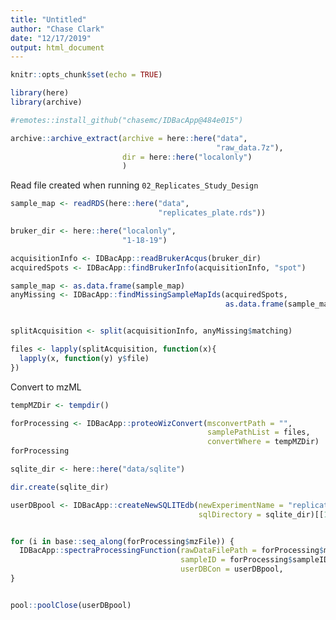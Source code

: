 ```yaml
---
title: "Untitled"
author: "Chase Clark"
date: "12/17/2019"
output: html_document
---
```


```r
knitr::opts_chunk$set(echo = TRUE)
```

```r
library(here)
library(archive)
```

```r
#remotes::install_github("chasemc/IDBacApp@484e015")  
```

```r
archive::archive_extract(archive = here::here("data",
                                              "raw_data.7z"),
                         dir = here::here("localonly")
                         )
```

Read file created when running `02_Replicates_Study_Design`
```r
sample_map <- readRDS(here::here("data",
                                 "replicates_plate.rds"))
```

```r
bruker_dir <- here::here("localonly",
                         "1-18-19")
```


```r
acquisitionInfo <- IDBacApp::readBrukerAcqus(bruker_dir)
acquiredSpots <- IDBacApp::findBrukerInfo(acquisitionInfo, "spot")

sample_map <- as.data.frame(sample_map)
anyMissing <- IDBacApp::findMissingSampleMapIds(acquiredSpots,
                                                as.data.frame(sample_map))


splitAcquisition <- split(acquisitionInfo, anyMissing$matching)

files <- lapply(splitAcquisition, function(x){
  lapply(x, function(y) y$file)
})


```



Convert to mzML

```r

tempMZDir <- tempdir()

forProcessing <- IDBacApp::proteoWizConvert(msconvertPath = "",
                                            samplePathList = files,
                                            convertWhere = tempMZDir)
forProcessing
```



```r
sqlite_dir <- here::here("data/sqlite")

dir.create(sqlite_dir)
```



```r

userDBpool <- IDBacApp::createNewSQLITEdb(newExperimentName = "replicate_study",
                                          sqlDirectory = sqlite_dir)[[1]]


for (i in base::seq_along(forProcessing$mzFile)) {
  IDBacApp::spectraProcessingFunction(rawDataFilePath = forProcessing$mzFile[[i]],
                                      sampleID = forProcessing$sampleID[[i]],
                                      userDBCon = userDBpool,                                      acquisitionInfo = splitAcquisition[[i]]) # pool connection
}


pool::poolClose(userDBpool)

```
